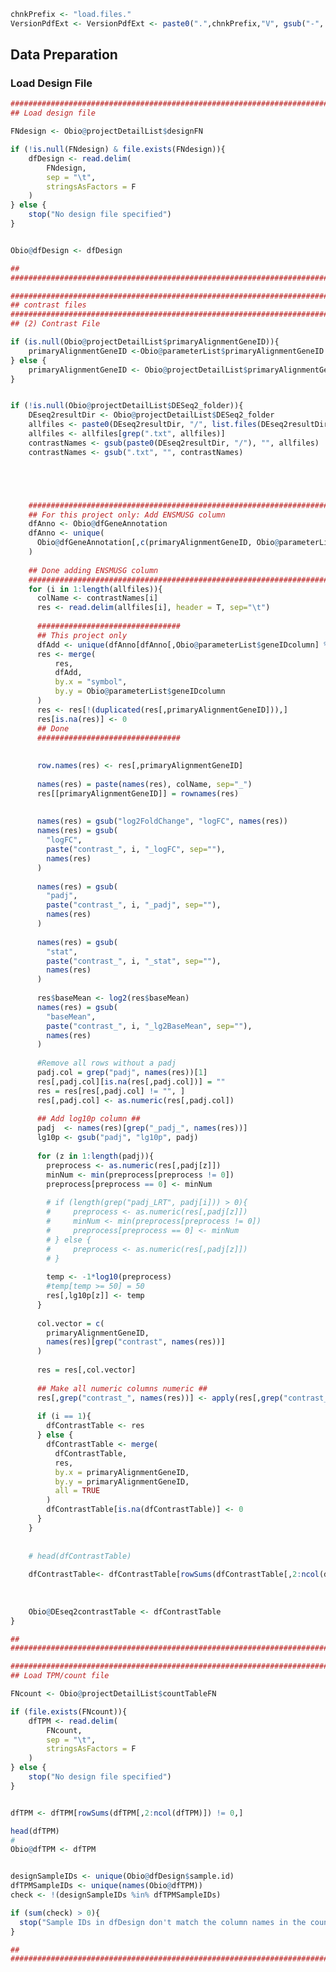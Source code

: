 <!-- Set PArameters Module -->
<!-- Set the chnkPrefix to make all chunks unique in the overall folder -->
```r
chnkPrefix <- "load.files."
VersionPdfExt <- VersionPdfExt <- paste0(".",chnkPrefix,"V", gsub("-", "", Sys.Date()), ".pdf")

```

## Data Preparation
### Load Design File
```r
###############################################################################
## Load design file                                                          ##

FNdesign <- Obio@projectDetailList$designFN

if (!is.null(FNdesign) & file.exists(FNdesign)){
    dfDesign <- read.delim(
        FNdesign, 
        sep = "\t",
        stringsAsFactors = F
    )    
} else {
    stop("No design file specified")
}


Obio@dfDesign <- dfDesign

##                                                                           ##
###############################################################################

###############################################################################
## contrast files                                                            ##
###############################################################################
## (2) Contrast File                                                         ##

if (is.null(Obio@projectDetailList$primaryAlignmentGeneID)){
    primaryAlignmentGeneID <-Obio@parameterList$primaryAlignmentGeneID
} else {
    primaryAlignmentGeneID <- Obio@projectDetailList$primaryAlignmentGeneID
}


if (!is.null(Obio@projectDetailList$DESeq2_folder)){
    DEseq2resultDir <- Obio@projectDetailList$DESeq2_folder
    allfiles <- paste0(DEseq2resultDir, "/", list.files(DEseq2resultDir))
    allfiles <- allfiles[grep(".txt", allfiles)]
    contrastNames <- gsub(paste0(DEseq2resultDir, "/"), "", allfiles)
    contrastNames <- gsub(".txt", "", contrastNames)





    ###############################################################################
    ## For this project only: Add ENSMUSG column                                 ##
    dfAnno <- Obio@dfGeneAnnotation
    dfAnno <- unique(
      Obio@dfGeneAnnotation[,c(primaryAlignmentGeneID, Obio@parameterList$geneIDcolumn)]
    )
    
    ## Done adding ENSMUSG column                                                ##
    ###############################################################################
    for (i in 1:length(allfiles)){
      colName <- contrastNames[i]
      res <- read.delim(allfiles[i], header = T, sep="\t")
      
      ################################
      ## This project only 
      dfAdd <- unique(dfAnno[dfAnno[,Obio@parameterList$geneIDcolumn] %in% res$symbol,  ])
      res <- merge(
          res,
          dfAdd,
          by.x = "symbol",
          by.y = Obio@parameterList$geneIDcolumn
      )
      res <- res[!(duplicated(res[,primaryAlignmentGeneID])),]
      res[is.na(res)] <- 0
      ## Done 
      ################################
      
      
      row.names(res) <- res[,primaryAlignmentGeneID]
      
      names(res) = paste(names(res), colName, sep="_")
      res[[primaryAlignmentGeneID]] = rownames(res)
      
      
      names(res) = gsub("log2FoldChange", "logFC", names(res))
      names(res) = gsub(
        "logFC",
        paste("contrast_", i, "_logFC", sep=""),
        names(res)
      )
      
      names(res) = gsub(
        "padj",
        paste("contrast_", i, "_padj", sep=""),
        names(res)
      )
      
      names(res) = gsub(
        "stat",
        paste("contrast_", i, "_stat", sep=""),
        names(res)
      )
      
      res$baseMean <- log2(res$baseMean)
      names(res) = gsub(
        "baseMean",
        paste("contrast_", i, "_lg2BaseMean", sep=""),
        names(res)
      )
      
      #Remove all rows without a padj
      padj.col = grep("padj", names(res))[1]
      res[,padj.col][is.na(res[,padj.col])] = ""
      res = res[res[,padj.col] != "", ]
      res[,padj.col] <- as.numeric(res[,padj.col])
      
      ## Add log10p column ##
      padj  <- names(res)[grep("_padj_", names(res))]
      lg10p <- gsub("padj", "lg10p", padj)
      
      for (z in 1:length(padj)){
        preprocess <- as.numeric(res[,padj[z]])
        minNum <- min(preprocess[preprocess != 0])
        preprocess[preprocess == 0] <- minNum
        
        # if (length(grep("padj_LRT", padj[i])) > 0){
        #     preprocess <- as.numeric(res[,padj[z]])
        #     minNum <- min(preprocess[preprocess != 0])
        #     preprocess[preprocess == 0] <- minNum
        # } else {
        #     preprocess <- as.numeric(res[,padj[z]])
        # }
        
        temp <- -1*log10(preprocess)
        #temp[temp >= 50] = 50
        res[,lg10p[z]] <- temp
      }
      
      col.vector = c(
        primaryAlignmentGeneID,
        names(res)[grep("contrast", names(res))]
      )
      
      res = res[,col.vector]
      
      ## Make all numeric columns numeric ##
      res[,grep("contrast_", names(res))] <- apply(res[,grep("contrast_", names(res))], 2, as.numeric)
      
      if (i == 1){
        dfContrastTable <- res
      } else {
        dfContrastTable <- merge(
          dfContrastTable,
          res,
          by.x = primaryAlignmentGeneID,
          by.y = primaryAlignmentGeneID,
          all = TRUE
        )
        dfContrastTable[is.na(dfContrastTable)] <- 0
      }
    }
    
    
    # head(dfContrastTable)
    
    dfContrastTable<- dfContrastTable[rowSums(dfContrastTable[,2:ncol(dfContrastTable)]) != 0, ]
    
    
    
    Obio@DEseq2contrastTable <- dfContrastTable
}

##                                                                           ##
###############################################################################

###############################################################################
## Load TPM/count file                                                       ##

FNcount <- Obio@projectDetailList$countTableFN

if (file.exists(FNcount)){
    dfTPM <- read.delim(
        FNcount, 
        sep = "\t",
        stringsAsFactors = F
    )    
} else {
    stop("No design file specified")
}


dfTPM <- dfTPM[rowSums(dfTPM[,2:ncol(dfTPM)]) != 0,]

head(dfTPM)
# 
Obio@dfTPM <- dfTPM


designSampleIDs <- unique(Obio@dfDesign$sample.id)
dfTPMSampleIDs <- unique(names(Obio@dfTPM))
check <- !(designSampleIDs %in% dfTPMSampleIDs)

if (sum(check) > 0){
  stop("Sample IDs in dfDesign don't match the column names in the count file")
}

##                                                                           ##
###############################################################################

```

